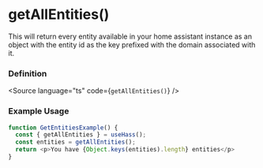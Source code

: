 

<Meta title="HOOKS/useHass/getAllEntities" />

# getAllEntities()

This will return every entity available in your home assistant instance as an object with the entity id as the key prefixed with the domain associated with it.

### Definition
<Source language="ts" code={`getAllEntities()`} />


### Example Usage

```ts
function GetEntitiesExample() {
  const { getAllEntities } = useHass();
  const entities = getAllEntities();
  return <p>You have {Object.keys(entities).length} entities</p>
}
